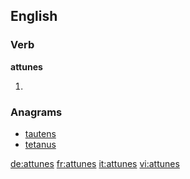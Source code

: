 
==English==

===Verb===
'''attunes'''

# {{third-person singular of|[[attune]]}}

===Anagrams===
* [[tautens#English|tautens]]
* [[tetanus#English|tetanus]]

[[de:attunes]]
[[fr:attunes]]
[[it:attunes]]
[[vi:attunes]]